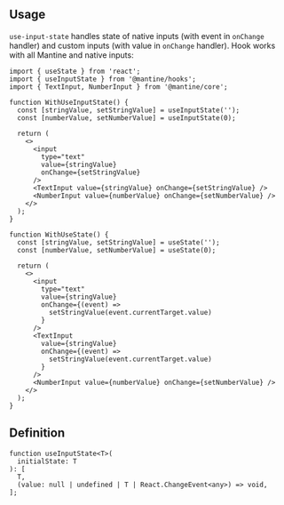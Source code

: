 

## Usage

`use-input-state` handles state of native inputs (with event in `onChange` handler) and custom inputs (with value in `onChange` handler).
Hook works with all Mantine and native inputs:

```tsx
import { useState } from 'react';
import { useInputState } from '@mantine/hooks';
import { TextInput, NumberInput } from '@mantine/core';

function WithUseInputState() {
  const [stringValue, setStringValue] = useInputState('');
  const [numberValue, setNumberValue] = useInputState(0);

  return (
    <>
      <input
        type="text"
        value={stringValue}
        onChange={setStringValue}
      />
      <TextInput value={stringValue} onChange={setStringValue} />
      <NumberInput value={numberValue} onChange={setNumberValue} />
    </>
  );
}

function WithUseState() {
  const [stringValue, setStringValue] = useState('');
  const [numberValue, setNumberValue] = useState(0);

  return (
    <>
      <input
        type="text"
        value={stringValue}
        onChange={(event) =>
          setStringValue(event.currentTarget.value)
        }
      />
      <TextInput
        value={stringValue}
        onChange={(event) =>
          setStringValue(event.currentTarget.value)
        }
      />
      <NumberInput value={numberValue} onChange={setNumberValue} />
    </>
  );
}
```

## Definition

```tsx
function useInputState<T>(
  initialState: T
): [
  T,
  (value: null | undefined | T | React.ChangeEvent<any>) => void,
];
```
